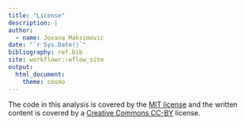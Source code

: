 ```yaml
---
title: "License"
description: |
author:
  - name: Jovana Maksimovic
date: "`r Sys.Date()`"
bibliography: ref.bib
site: workflowr::wflow_site
output:
  html_document:
    theme: cosmo
---
```



The code in this analysis is covered by the [MIT license][mit] and the written
content is covered by a [Creative Commons CC-BY][cc] license.

[mit]: https://choosealicense.com/licenses/mit/ "MIT License"
[cc]: https://choosealicense.com/licenses/cc-by-4.0/ "CC-BY License"

<!-- How should others cite your work? It's a convention to save a file `CITATION` -->
<!-- in the root of your Git repo that contains the citation information. -->
